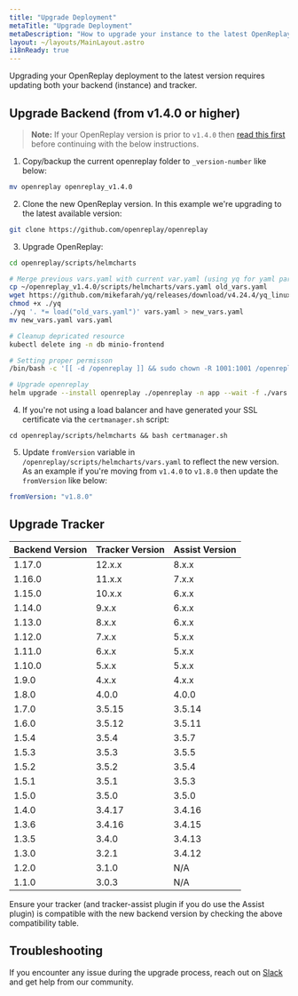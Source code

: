 ```yaml
---
title: "Upgrade Deployment"
metaTitle: "Upgrade Deployment"
metaDescription: "How to upgrade your instance to the latest OpenReplay version."
layout: ~/layouts/MainLayout.astro
i18nReady: true
---
```


Upgrading your OpenReplay deployment to the latest version requires updating both your backend (instance) and tracker.

## Upgrade Backend (from v1.4.0 or higher)

>**Note:** If your OpenReplay version is prior to `v1.4.0` then [read this first](/deployment/deprecated-versions) before continuing with the below instructions.

1. Copy/backup the current openreplay folder to `_version-number` like below:
   
  ```bash 
  mv openreplay openreplay_v1.4.0
  ```

2. Clone the new OpenReplay version. In this example we're upgrading to the latest available version:
   
  ```bash 
  git clone https://github.com/openreplay/openreplay
  ```

3. Upgrade OpenReplay:

  ```bash
  cd openreplay/scripts/helmcharts

  # Merge previous vars.yaml with current var.yaml (using yq for yaml parsing)
  cp ~/openreplay_v1.4.0/scripts/helmcharts/vars.yaml old_vars.yaml
  wget https://github.com/mikefarah/yq/releases/download/v4.24.4/yq_linux_amd64 -O yq
  chmod +x ./yq
  ./yq '. *= load("old_vars.yaml")' vars.yaml > new_vars.yaml
  mv new_vars.yaml vars.yaml
  
  # Cleanup depricated resource
  kubectl delete ing -n db minio-frontend
  
  # Setting proper permisson
  /bin/bash -c '[[ -d /openreplay ]] && sudo chown -R 1001:1001 /openreplay'
  
  # Upgrade openreplay
  helm upgrade --install openreplay ./openreplay -n app --wait -f ./vars.yaml --atomic
  ```
  
4. If you're not using a load balancer and have generated your SSL certificate via the `certmanager.sh` script:

  ```
  cd openreplay/scripts/helmcharts && bash certmanager.sh
  ```

5. Update `fromVersion` variable in `/openreplay/scripts/helmcharts/vars.yaml` to reflect the new version. As an example if you're moving from `v1.4.0` to `v1.8.0` then update the `fromVersion` like below:
  
  ```yaml
  fromVersion: "v1.8.0"
  ```
 
## Upgrade Tracker

| Backend Version | Tracker Version | Assist Version |
|----------|-------------|-------------|
| 1.17.0 | 12.x.x | 8.x.x |
| 1.16.0 | 11.x.x | 7.x.x |
| 1.15.0 | 10.x.x | 6.x.x |
| 1.14.0 | 9.x.x | 6.x.x |
| 1.13.0 | 8.x.x | 6.x.x |
| 1.12.0 | 7.x.x | 5.x.x |
| 1.11.0 | 6.x.x | 5.x.x |
| 1.10.0 | 5.x.x | 5.x.x |
| 1.9.0 | 4.x.x | 4.x.x |
| 1.8.0 | 4.0.0 | 4.0.0 |
| 1.7.0 | 3.5.15 | 3.5.14 |
| 1.6.0 | 3.5.12 | 3.5.11 |
| 1.5.4 | 3.5.4 | 3.5.7 |
| 1.5.3 | 3.5.3 | 3.5.5 |
| 1.5.2 | 3.5.2 | 3.5.4 |
| 1.5.1 | 3.5.1 | 3.5.3 |
| 1.5.0 | 3.5.0 | 3.5.0 |
| 1.4.0 | 3.4.17 | 3.4.16 |
| 1.3.6 | 3.4.16 | 3.4.15 |
| 1.3.5 | 3.4.0 | 3.4.13 |
| 1.3.0 | 3.2.1 | 3.4.12 |
| 1.2.0 | 3.1.0 | N/A |
| 1.1.0 | 3.0.3 | N/A |

Ensure your tracker (and tracker-assist plugin if you do use the Assist plugin) is compatible with the new backend version by checking the above compatibility table.


## Troubleshooting

If you encounter any issue during the upgrade process, reach out on [Slack](https://slack.openreplay.com) and get help from our community.
